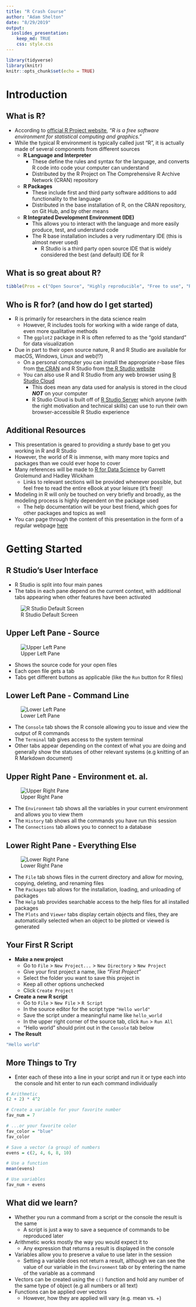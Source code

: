 ```yaml
---
title: "R Crash Course"
author: "Adam Shelton"
date: "8/29/2019"
output: 
  ioslides_presentation:
    keep_md: TRUE
    css: style.css
---
```


```r
library(tidyverse)
library(knitr)
knitr::opts_chunk$set(echo = TRUE)
```

# Introduction

## What is R?

- According to [official R Project website](https://www.r-project.org/), *"R is a free software environment for statistical computing and graphics."*
- While the typical R environment is typically called just "R", it is actually made of several components from different sources
  - __R Language and Interpreter__ 
    - These define the rules and syntax for the language, and converts R code into code your computer can understand
    - Distributed by the R Project on The Comprehensive R Archive Network (CRAN) repository
  - __R Packages__ 
    - These include first and third party software additions to add functionality to the language 
    - Distributed in the base installation of R, on the CRAN repository, on Git Hub, and by other means
  - __R Integrated Development Environment (IDE)__
    - This allows you to interact with the language and more easily produce, test, and understand code
    - The R base installation includes a very rudimentary IDE (this is almost never used)
      - R Studio is a third party open source IDE that is widely considered the best (and default) IDE for R
      
## What is so great about R?
```r
tibble(Pros = c("Open Source", "Highly reproducible", "Free to use", "Rich package ecosystem"), Cons = c("Provides a specific tool-set", "Not always intuitive", "Variance in quality", "Performance can be slower")) %>% kable()
```

## Who is R for? (and how do I get started)

- R is primarily for researchers in the data science realm
  - However, R includes tools for working with a wide range of data, even more qualitative methods
  - The `ggplot2` package in R is often referred to as the "gold standard" for data visualization
- Due in part to their open source nature, R and R Studio are available for macOS, Windows, Linux and web(!?)
  - On a personal computer you can install the appropriate r-base files from [the CRAN](https://cran.r-project.org/) and R Studio from [the R Studio website](https://www.rstudio.com/products/rstudio/download/#download)
  - You can also use R and R Studio from any web browser using [R Studio Cloud](https://rstudio.cloud)
    - This does mean any data used for analysis is stored in the cloud __*NOT*__ on your computer
    - R Studio Cloud is built off of [R Studio Server](https://www.rstudio.com/products/rstudio/download-server/) which anyone (with the right motivation and technical skills) can use to run their own browser-accessible R Studio experience
    
## Additional Resources
- This presentation is geared to providing a sturdy base to get you working in R and R Studio
- However, the world of R is immense, with many more topics and packages than we could ever hope to cover
- Many references will be made to [R for Data Science](https://r4ds.had.co.nz/) by Garrett Grolemund and Hadley Wickham
  - Links to relevant sections will be provided whenever possible, but feel free to read the entire eBook at your leisure (it's free)!
- Modeling in R will only be touched on very briefly and broadly, as the modeling process is highly dependent on the package used
  - The help documentation will be your best friend, which goes for other packages and topics as well
- You can page through the content of this presentation in the form of a regular webpage [here](presentation.md)

# Getting Started

## R Studio's User Interface
- R Studio is split into four main panes
- The tabs in each pane depend on the current context, with additional tabs appearing when other features have been activated

![R Studio Default Screen](graphics/rstudio-default.png)

## Upper Left Pane - Source
![Upper Left Pane](graphics/rstudio-pane1.png)

- Shows the source code for your open files
- Each open file gets a tab
- Tabs get different buttons as applicable (like the `Run` button for R files)

## Lower Left Pane - Command Line
![Lower Left Pane](graphics/rstudio-pane2.png)

- The `Console` tab shows the R console allowing you to issue and view the output of R commands
- The `Terminal` tab gives access to the system terminal
- Other tabs appear depending on the context of what you are doing and generally show the statuses of other relevant systems (e.g knitting of an R Markdown document)

## Upper Right Pane - Environment et. al. 
![Upper Right Pane](graphics/rstudio-pane3.png)

- The `Environment` tab shows all the variables in your current environment and allows you to view them
- The `History` tab shows all the commands you have run this session
- The `Connections` tab allows you to connect to a database

## Lower Right Pane - Everything Else
![Lower Right Pane](graphics/rstudio-pane4.png)

- The `File` tab shows files in the current directory and allow for moving, copying, deleting, and renaming files
- The `Packages` tab allows for the installation, loading, and unloading of packages
- The `Help` tab provides searchable access to the help files for all installed packages
- The `Plots` and `Viewer` tabs display certain objects and files, they are automatically selected when an object to be plotted or viewed is generated

## Your First R Script
- __Make a new project__
  - Go to `File` > `New Project...` > `New Directory` > `New Project`
  - Give your first project a name, like *"First Project"*
  - Select the folder you want to save this project in
  - Keep all other options unchecked
  - Click `Create Project`
- __Create a new R script__
  - Go to `File` > `New File` > `R Script`
  - In the source editor for the script type `"Hello world"`
  - Save the script under a meaningful name like `hello_world`
  - In the upper right corner of the source tab, click `Run` > `Run All`
  - "Hello world" should print out in the `Console` tab below
- __The Result__
```r
"Hello world"
```

## More Things to Try
- Enter each of these into a line in your script and run it or type each into the console and hit enter to run each command individually
```r
# Arithmetic
(2 + 2) * 4^2

# Create a variable for your favorite number
fav_num = 7

# ...or your favorite color
fav_color = "blue"
fav_color

# Save a vector (a group) of numbers
evens = c(2, 4, 6, 8, 10)

# Use a function
mean(evens)

# Use variables
fav_num + evens
```

## What did we learn?
- Whether you run a command from a script or the console the result is the same
  - A script is just a way to save a sequence of commands to be reproduced later
- Arithmetic works mostly the way you would expect it to
  - Any expression that returns a result is displayed in the console
- Variables allow you to preserve a value to use later in the session
  - Setting a variable does not return a result, although we can see the value of our variable in the `Environment` tab or by entering the name of the variable as a command
- Vectors can be created using the `c()` function and hold any number of the same type of object (e.g all numbers or all text)
- Functions can be applied over vectors
  - However, how they are applied will vary (e.g. mean vs. +)
